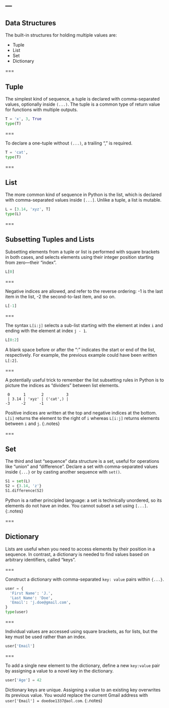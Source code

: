 ---
---

## Data Structures

The built-in structures for holding multiple values are:

- Tuple
- List
- Set
- Dictionary

===

## Tuple

The simplest kind of sequence, a tuple is declared with
comma-separated values, optionally inside `(...)`. The tuple is a
common type of return value for functions with multiple outputs.

```python
T = 'x', 3, True
type(T)
```

===

To declare a one-tuple without `(...)`, a trailing "," is required.

```python
T = 'cat',
type(T)
```

===

## List

The more common kind of sequence in Python is the list, which is
declared with comma-separated values inside `[...]`. Unlike a tuple, a
list is mutable.

```python
L = [3.14, 'xyz', T]
type(L)
```

===

## Subsetting Tuples and Lists

Subsetting elements from a tuple or list is performed with square
brackets in both cases, and selects elements using their integer
position starting from zero---their "index".

```python
L[0]
```

===

Negative indices are allowed, and refer to the reverse ordering: -1 is
the last item in the list, -2 the second-to-last item, and so on.

```python
L[-1]
```

===

The syntax `L[i:j]` selects a sub-list starting with the element at index
`i` and ending with the element at index `j - 1`.

```python
L[0:2]
```

A blank space before or after the ":" indicates the start or end of the list,
respectively. For example, the previous example could have been written 
`L[:2]`.

===

A potentially useful trick to remember the list subsetting rules in Python is
to picture the indices as "dividers" between list elements.

~~~
 0      1       2          3 
 | 3.14 | 'xyz' | ('cat',) |
-3     -2      -1
~~~

Positive indices are written at the top and negative indices at the bottom. 
`L[i]` returns the element to the right of `i` whereas `L[i:j]` returns
elements between `i` and `j`.
{:.notes}

===

## Set

The third and last "sequence" data structure is a set, useful for
operations like "union" and "difference". Declare a set with
comma-separated values inside `{...}` or by casting another sequence with
`set()`.

```python
S1 = set(L)
S2 = {3.14, 'z'}
S1.difference(S2)
```

Python is a rather principled language: a set is technically
unordered, so its elements do not have an index. You cannot subset a
set using `[...]`.
{:.notes}

===

## Dictionary

Lists are useful when you need to access elements by their position in
a sequence. In contrast, a dictionary is needed to find values based
on arbitrary identifiers, called "keys".

===

Construct a dictionary with comma-separated `key: value` pairs within `{...}`.

```python
user = {
  'First Name': 'J.',
  'Last Name': 'Doe',
  'Email': 'j.doe@gmail.com',
}
type(user)
```

===

Individual values are accessed using square brackets, as for lists,
but the key must be used rather than an index.

```python
user['Email']
```

===

To add a single new element to the dictionary, define a new
`key:value` pair by assigning a value to a novel key in the
dictionary.

```python
user['Age'] = 42
```

Dictionary keys are unique. Assigning a value to an existing key
overwrites its previous value. You would replace the current Gmail
address with `user['Email'] = doedoe1337@aol.com`.
{:.notes}
